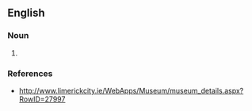 ==English==

===Noun===
{{en-noun}}

# {{Coopers tool. Iron from a croze. Consists of a tanged iron band with folded back wings, which hold the tanged irregularly dented blade. The blade is secured by a wooded wedge pressed between the tangs. Trades, labour C20th}}

===References===
*http://www.limerickcity.ie/WebApps/Museum/museum_details.aspx?RowID=27997